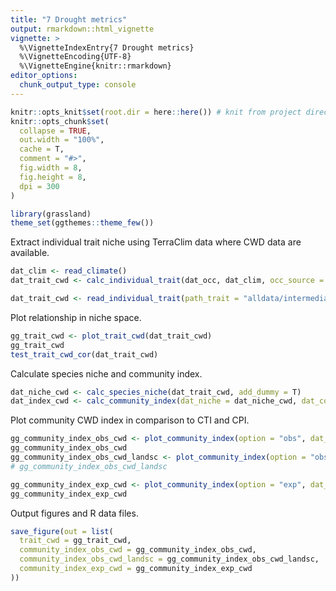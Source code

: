 ```yaml
---
title: "7 Drought metrics"
output: rmarkdown::html_vignette
vignette: >
  %\VignetteIndexEntry{7 Drought metrics}
  %\VignetteEncoding{UTF-8}
  %\VignetteEngine{knitr::rmarkdown}
editor_options: 
  chunk_output_type: console
---
```


```r
knitr::opts_knit$set(root.dir = here::here()) # knit from project directory
knitr::opts_chunk$set(
  collapse = TRUE,
  out.width = "100%",
  cache = T,
  comment = "#>",
  fig.width = 8,
  fig.height = 8,
  dpi = 300
)
```

```r
library(grassland)
theme_set(ggthemes::theme_few())
```

Extract individual trait niche using TerraClim data where CWD data are available.

```r
dat_clim <- read_climate()
dat_trait_cwd <- calc_individual_trait(dat_occ, dat_clim, occ_source = "gbif", clim_source = "terraclim")
```

```r
dat_trait_cwd <- read_individual_trait(path_trait = "alldata/intermediate/climate-niche/gbif-terraclim.rds")
```

Plot relationship in niche space.
```r
gg_trait_cwd <- plot_trait_cwd(dat_trait_cwd)
gg_trait_cwd
test_trait_cwd_cor(dat_trait_cwd)
```

Calculate species niche and community index.

```r
dat_niche_cwd <- calc_species_niche(dat_trait_cwd, add_dummy = T)
dat_index_cwd <- calc_community_index(dat_niche = dat_niche_cwd, dat_community = dat_community)
```

Plot community CWD index in comparison to CTI and CPI.

```r
gg_community_index_obs_cwd <- plot_community_index(option = "obs", dat_index = dat_index_cwd)
gg_community_index_obs_cwd
gg_community_index_obs_cwd_landsc <- plot_community_index(option = "obs", dat_index = dat_index_cwd, layout = "landsc")
# gg_community_index_obs_cwd_landsc

gg_community_index_exp_cwd <- plot_community_index(option = "exp", dat_index = dat_index_cwd, experiment = "jrgce", treatment = "warming")
gg_community_index_exp_cwd
```

Output figures and R data files.

```r
save_figure(out = list(
  trait_cwd = gg_trait_cwd,
  community_index_obs_cwd = gg_community_index_obs_cwd,
  community_index_obs_cwd_landsc = gg_community_index_obs_cwd_landsc,
  community_index_exp_cwd = gg_community_index_exp_cwd
))
```
